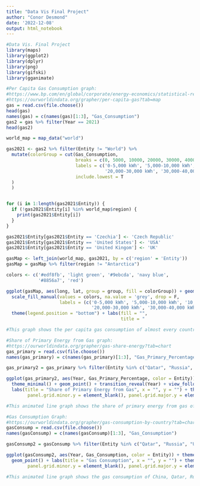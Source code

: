 ---
title: "Data Vis Final Project"
author: "Conor Desmond"
date: '2022-12-08'
output: html_notebook
---

```{r setup, include=FALSE}
#Data Vis. Final Project
library(maps)
library(ggplot2)
library(dplyr)
library(png)
library(gifski)
library(gganimate)
```

```{r}
#Per Capita Gas Consumption graph:
#https://www.bp.com/en/global/corporate/energy-economics/statistical-review-of-world-energy.html
#https://ourworldindata.org/grapher/per-capita-gas?tab=map
gas = read.csv(file.choose())
head(gas)
names(gas) = c(names(gas)[1:3], "Gas_Consumption")
gas2 = gas %>% filter(Year == 2021)
head(gas2)

world_map = map_data("world")

gas2021 <- gas2 %>% filter(Entity != "World") %>%
  mutate(colorGroup = cut(Gas_Consumption,
                          breaks = c(0, 5000, 10000, 20000, 30000, 40000, 140000),
                          labels = c('0-5,000 kWh', '5,000-10,000 kWh', '10,000-20,000 kWh',
                                     '20,000-30,000 kWh', '30,000-40,000 kWh', '40,000+ kWh'),
                          include.lowest = T
  )
  )


for (i in 1:length(gas2021$Entity)) {
  if (!gas2021$Entity[i] %in% world_map$region) {
    print(gas2021$Entity[i])
  }
}

gas2021$Entity[gas2021$Entity == 'Czechia'] <- 'Czech Republic'
gas2021$Entity[gas2021$Entity == 'United States'] <- 'USA'
gas2021$Entity[gas2021$Entity == 'United Kingom'] <- 'UK'

gasMap <- left_join(world_map, gas2021, by = c('region' = 'Entity'))
gasMap = gasMap %>% filter(region != "Antarctica")

colors <- c('#edf8fb', 'light green', '#9ebcda', 'navy blue', 
            '#8856a7', 'red')

ggplot(gasMap, aes(long, lat, group = group, fill = colorGroup)) + geom_polygon(color = "black") + theme_void() +
  scale_fill_manual(values = colors, na.value = 'grey', drop = F, 
                    labels = (c('0-5,000 kWh', '5,000-10,000 kWh', '10,000-20,000 kWh',
                                '20,000-30,000 kWh', '30,000-40,000 kWh', '40,000+ kWh', 'No data'))) +
  theme(legend.position = "bottom") + labs(fill = "", 
                                           title = "                        Per Capita Gas Consumption, 2021")

#This graph shows the per capita gas consumption of almost every country in the world in 2021. Gas consumption is measured in kilowatt-hours (kWH). The countries with the highest gas consumption in this graph were Turkmenistan, Kuwait, Qatar, Oman, and United Arab Emirates. They all consumed over 40,000 kWH of gas in 2021l. The US consumed 20,000-30,000 kWH of gas in 2021.
```


```{r pressure, echo=FALSE}
#Share of Primary Energy from Gas graph:
#https://ourworldindata.org/grapher/gas-share-energy?tab=chart
gas_primary = read.csv(file.choose())
names(gas_primary) = c(names(gas_primary)[1:3], "Gas_Primary_Percentage")

gas_primary2 = gas_primary %>% filter(Entity %in% c("Qatar", "Russia", "United Kingdom", "United States", "China", "South Africa")) %>% mutate(Gas_Primary_Percentage = Gas_Primary_Percentage/100)

ggplot(gas_primary2, aes(Year, Gas_Primary_Percentage, color = Entity)) + geom_line() +
  theme_minimal() + geom_point() + transition_reveal(Year) + view_follow() +
  labs(title = "Share of Primary Energy from Gas", x = "", y = "") + theme(panel.grid.major.x = element_blank(), panel.grid.minor.x = element_blank(), 
        panel.grid.minor.y = element_blank(), panel.grid.major.y = element_line(linetype = "dashed")) + guides(color = guide_legend(title = "Countries")) + scale_y_continuous(labels = scales::percent)

#This animated line graph shows the share of primary energy from gas of China, Qatar, Russia, South Africa, United Kingdom, and the United States for each year from 1965 to 2021. From this graph, the country with the highest share of primary energy from gas was Qatar for each of the years. It tended to be around ot above 75%. South Africa tended to have the lowest primary energy from gas for each year, staying around 0%. The US tended to stay around 25-30%.
```

```{r}
#Gas Consumption Graph:
#https://ourworldindata.org/grapher/gas-consumption-by-country?tab=chart
gasConsump = read.csv(file.choose())
names(gasConsump) = c(names(gasConsump)[1:3], "Gas_Consumption")

gasConsump2 = gasConsump %>% filter(Entity %in% c("Qatar", "Russia", "United Kingdom", "United States", "China", "South Africa"))

ggplot(gasConsump2, aes(Year, Gas_Consumption, color = Entity)) + theme_minimal() + geom_line() +
  geom_point() + labs(title = "Gas Consumption", x = "", y = "") + theme(panel.grid.major.x = element_blank(), panel.grid.minor.x = element_blank(), 
        panel.grid.minor.y = element_blank(), panel.grid.major.y = element_line(linetype = "dashed")) + guides(color = guide_legend(title = "Countries")) + transition_reveal(Year) + view_follow()

#This animated line graph shows the gas consumption of China, Qatar, Russia, South Africa, United Kingdom, and the United States for each year from 1965 to 2021. Natural gas consumption is measured in terawatt-hour (TWh) equivalents per year. From this graph, the country with the highest share of primary energy from gas tended to be the United States, tending to be around 50,000 to 70,000 TWh. South Africa tended to be the lowest staying around 0 TWh.
```

